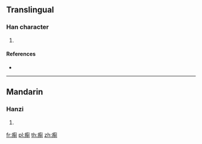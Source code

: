 {{character info/new}}
==Translingual==

===Han character===
{{Han char|rn=104|rad=疒|as=08|sn=13|four=00120|canj=KHBN}}

# {{defn|Han|sort=疒08}}

====References====
* {{Han ref|kx=0775.150|dkj=22272|dj=1186.060|hdz=42680.090|uh=75F8|ud=30200|bh=DECE|bd=57038}}

----

==Mandarin==

===Hanzi===
{{cmn-hanzi|pin=[[chì]] ([[chi4]])|wg=ch'ih<sup>4</sup>}}

# {{defn|lang=cmn|sort=疒08}}

[[fr:痸]]
[[pl:痸]]
[[th:痸]]
[[zh:痸]]
